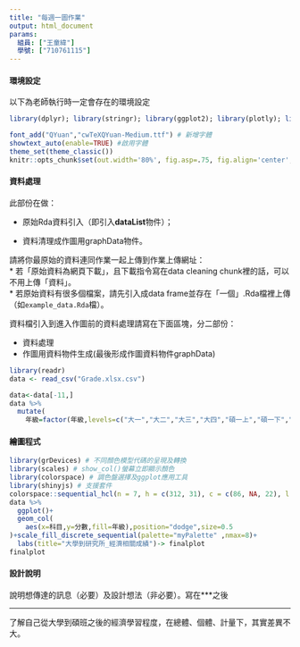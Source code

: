 ```yaml
---
title: "每週一圖作業"
output: html_document
params:
  組員: ["王童緯"]  
  學號: ["710761115"]
---
```


#### 環境設定

以下為老師執行時一定會存在的環境設定
```r
library(dplyr); library(stringr); library(ggplot2); library(plotly); library(lubridate); library(readr); library(tidyr); library(showtext)

font_add("QYuan","cwTeXQYuan-Medium.ttf") # 新增字體
showtext_auto(enable=TRUE) #啟用字體
theme_set(theme_classic())
knitr::opts_chunk$set(out.width='80%', fig.asp=.75, fig.align='center', fig.showtext=T)
```

#### 資料處理

此部份在做：

  * 原始Rda資料引入（即引入**dataList**物件）；
  
  * 資料清理成作圖用graphData物件。

請將你最原始的資料連同作業一起上傳到作業上傳網址：  
  * 若「原始資料為網頁下載」，且下載指令寫在data cleaning chunk裡的話，可以不用上傳「資料」。  
  * 若原始資料有很多個檔案，請先引入成data frame並存在「一個」.Rda檔裡上傳（如`example_data.Rda`檔）。  

資料檔引入到進入作圖前的資料處理請寫在下面區塊，分二部份：

  * 資料處理  
  * 作圖用資料物件生成(最後形成作圖資料物件graphData)
  
```r
library(readr)
data <- read_csv("Grade.xlsx.csv")

data<-data[-11,]
data %>%
  mutate(
    年級=factor(年級,levels=c("大一","大二","大三","大四","碩一上","碩一下","平均"))) -> data

```

#### 繪圖程式

```r
library(grDevices) # 不同顏色模型代碼的呈現及轉換
library(scales) # show_col()螢幕立即顯示顏色
library(colorspace) # 調色盤選擇及ggplot應用工具
library(shinyjs) # 支援套件
colorspace::sequential_hcl(n = 7, h = c(312, 31), c = c(86, NA, 22), l = c(25, 95), power = c(0.7, 1.3), register = "myPalette")
data %>%
  ggplot()+
  geom_col(
    aes(x=科目,y=分數,fill=年級),position="dodge",size=0.5
)+scale_fill_discrete_sequential(palette="myPalette" ,nmax=8)+
  labs(title="大學到研究所_經濟相關成績")-> finalplot
finalplot
```

#### 設計說明
說明想傳達的訊息（必要）及設計想法（非必要）。寫在***之後

*** 

了解自己從大學到碩班之後的經濟學習程度，在總體、個體、計量下，其實差異不大。




